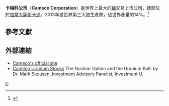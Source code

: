 {{Infobox company
| company_name   = Cameco Corporation
| company_logo   = [[Image:Cameco_Logo.svg|150px]]
| company_type   = [[上市公司|上市公司]]
| traded_as      = {{TSX|CCO}}<br>{{NYSE|CCJ}}<br>[[S&P/TSX_60|S&P/TSX 60 component]]
| predecessor    = Eldorado Mining and Refining Limited <br/> Saskatchewan Mining Development Corporation
| foundation     = 1988年
| location_city  = [[薩斯喀徹溫省|薩斯喀徹溫省]]，[[薩斯卡通|薩斯卡通]]
| location_country = [[加拿大|加拿大]]
| key_people     = [[Victor_Zaleschuk|Victor Zaleschuk]] <small>（董事長）</small> <br/> [[Tim_Gitzel|Tim Gitzel]] <small>（總裁兼[[CEO|CEO]]）</small>
| industry       = [[採礦|採礦]]、[[能源|能源]]
| products       = [[鈾|鈾]]、[[電力|電力]]
| revenue        = {{profit}}$24.38億加元（2013）<ref>{{cite web|title=2013 Annual Report|publisher=Cameco Corporation|url=http://www.cameco.com/annual_report/2013/financial-information/consolidated-earnings/|accessdate=2014-09-24|archive-date=2014-07-14|archive-url=https://web.archive.org/web/20140714144809/http://www.cameco.com/annual_report/2013/financial-information/consolidated-earnings/|dead-url=no}}</ref> 
| num_employees  = 3,300（2010年，全球）
| homepage       = [http://www.cameco.com/ http://www.cameco.com/]
}}

'''卡梅科公司'''（'''Cameco Corporation'''）是世界上最大的[[鈾|鈾]]交易上市公司，總部位於[[加拿大|加拿大]][[薩斯卡通|薩斯卡通]]。2013年是世界第三大鈾生產商，佔世界產量的14%。<ref>{{cite web|title=World Uranium Mining|publisher=World Nuclear Association|url=http://www.world-nuclear.org/info/Nuclear-Fuel-Cycle/Mining-of-Uranium/World-Uranium-Mining-Production/|date=July 2013|accessdate=2014-06-09|archive-date=2014-06-13|archive-url=https://web.archive.org/web/20140613033122/http://www.world-nuclear.org/info/Nuclear-Fuel-Cycle/Mining-of-Uranium/World-Uranium-Mining-Production/|dead-url=no}}</ref>

== 參考文獻 ==
{{Reflist}}

== 外部連結 ==

* [https://web.archive.org/web/20131203003034/http://www.cameco.com/ Cameco's official site]
* [https://web.archive.org/web/20090201063238/http://www.investmentu.com/IUEL/2005/20050901.html Cameco Uranium Stocks] The Nuclear Option and the Uranium Bull: by Dr. Mark Skousen, Investment Advisory Panelist, Investment U.

{{标普TSX60指数}}

[[Category:标普TSX60指数|C]]